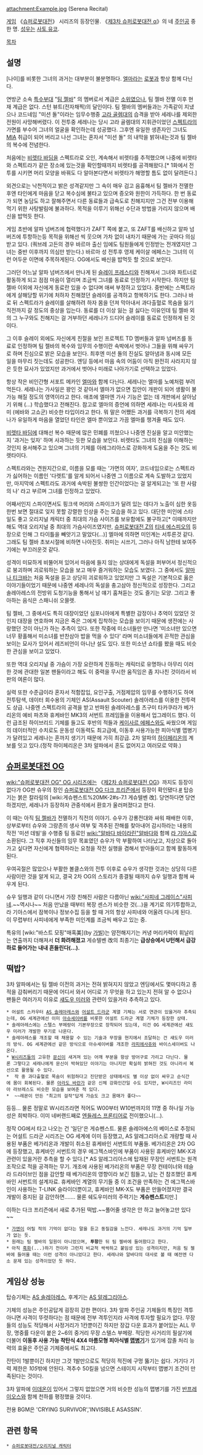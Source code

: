 attachment:Example.jpg
{{{+1 セレーナ・レシタール}}} (Serena Recital)

[[게임]] 《[[슈퍼로봇대전]]》 시리즈의 등장인물. 《[[제3차 슈퍼로봇대전 α]]》의 네 [[주인공]] 중 한 명. [[성우]]는 [[사토 유코]].

[[목차]]
== 설명 ==
[나이]를 비롯한 그녀의 과거는 대부분이 불분명하다. [[엘마]]라는 [[로봇]]과 항상 함께 다닌다. 

연방군 소속 [[특수부대]] "[[팀 젤바]]" 의 멤버로서 계급은 [[소위]]였으나, 팀 젤바 전멸 이후 현재 계급은 없다. 스턴 뷰트(전자채찍)의 달인이다. 팀 젤바의 멤버들과는 가족같이 지냈으나 코드네임 "미션 돌"이라는 임무수행중 [[고라 골렘]]대의 습격을 받아 세레나를 제외한 전원이 사망해버렸다. 이 전투중 세레나는 당시 고라 골렘대의 지휘관이었던 [[스펙트라]]의 가면를 부수어 그녀의 얼굴을 확인하는데 성공했다. 그후엔 유일한 생존자인 그녀도 [[MIA]] 취급이 되어 버리고 나선 그녀는 혼자서 "미션 돌" 의 내막을 밝혀내는것과 팀 젤바의 복수에 전념한다.

처음에는 [[비렛타 바딤]]을 스펙트라로 오인, 계속해서 비렛타를 추적했으며 나중에 비렛타와 스펙트라가 같은 장소에 있는것을 확인할때까지 비렛타를 공격해왔다.[* 1화에서 전투를 시키면 머리 모양을 바꿔도 다 알아본다면서 비렛타가 해명할 틈도 없이 달려든다.] 

외견으로는 낙천적이고 밝은 성격같지만 그 속이 매우 검고 음흉해서 팀 젤바가 전멸한후엔 타인에게 마음을 닫고 복수심에 불타고 있으며 증오와 원한이 가득하다. 한 번 동료가 되면 농담도 하고 잘해주면서 다른 동료들과 급속도로 친해지지만 그건 전부 이용해먹기 위한 사탕발림에 불과하다. 목적을 이루기 위해선 수단과 방법을 가리지 않으며 배신을 밥먹듯 한다.

게임 초반에 알파 넘버즈에 협력했다가 ZAFT 쪽에 붙고, 또 ZAFT를 배신하고 알파 넘버즈에 투항하는등 목적을 위해선 씩 웃으며 가차 없이 내차기 때문에 가는 곳마다 의심받고 있다. (쿼브레 고든의 경우 바르마 출신 임에도 팀원들에게 인정받는 전개였지만 그녀는 중반 이후까지 의심만 받는다.)  바르마 성 전투후 영제 케이살 에페스는 그녀의 이런 어두운 이면에 주목하게된다.  OG에서도 배신을 밥먹듯 할 것으로 보인다.

그러던 어느날 알파 넘버즈에서 만나게 된 [[슬레이 프레스티]]와 친해져서 그녀와 파트너로 활동하게 되고 점점 마음이 열리며 조금씩 그녀를 동료로 인정하기 시작한다. 하지만 팀 젤바 이외에 자신에게 동료란 있을 수 없다며 애써 부정하고 있었다. 중반에는 스펙트라에게 살해당할 위기에 처하자 친해졌던 슬레이를 공격하고 항복하기도 한다. 그러나 바로 뒤 스펙트라가 슬레이를 살해하려 하자 몸을 던져 막아내서 과다출혈로 목숨을 잃기 직전까지 갈 정도의 중상을 입는다. 동료를 더 이상 잃는 걸 싫다는 이유인데 팀 젤바 외의 그 누구와도 친해지는 걸 거부하던 세레나가 드디어 슬레이를 동료로 인정하게 된 것이다.

그 이후 슬레이 외에도 자신에게 친절을 보인 프로젝트 TD 멤버들과 알파 넘버즈를 동료로 인정하며 팀 젤바의 복수와 임무의 수행이란 속박에서 벗어나 그들을 위해 싸우기로 하며 진심으로 밝은 모습을 보인다. 최후엔 미션 돌의 진실도 알아냄과 동시에 모든 일을 마무리 짓는데도 성공한다. 엔딩 등에서 마음 속의 어둠이 아직 완전히 사라지지 않은 듯한 묘사가 있었지만 과거에서 벗어나 미래로 나아가기로 선택하고 있었다.

항상 작은 비인간형 서포트 메카인 [[엘마]]와 함께 다닌다. 세레나는 엘마를 노예처럼 부려먹든다. 세레나는 가사일은 꽝인 것 같아서 엘마가 없으면 집안이 개판이 되어 생활이 불가능 해질 정도의 영역이라고 한다. 애초에 엘마엔 가사 기능은 없는 데 개판에서 살아남기 위해 (...) 학습했다고 전해진다. 참고로 엘마의 증언에 의하면 세레나는 미사토와 레미 (에바와 고쇼군) 비슷한 타입이라고 한다. 뭐 말은 어쨌든 과거를 극복하기 전의 세레나가 유일하게 마음을 열었던 타인은 엘마 뿐이었고 가끔 엘마를 챙겨줄 때도 있다.

[[비렛타 바딤]]에 대해선 복수 때문에 많은 민폐를 끼쳤으나 나중엔 진실을 알고 미안했는지 '과거는 잊자' 하며 사과하는 듯한 모습을 보인다. 비렛타도 그녀의 진심을 이해하는 것인지 용서해주고 있으며 그녀의 기체를 아레그리아스로 강화하게 도움을 주는 것도 비렛타이다.

스펙트라와는 견원지간으로, 이름을 모를 때는 '가면의 여자', 코드네임으로는 스펙트라가 싫어하는 이름인 '다렛트'를 알게 되어서 나중엔 그 이름으로 계속 도발하고 있었지만, 마지막에 스펙트라도 과거에 속박된 불쌍한 인간이었다는 걸 알게되고는 '또 한 사람의 나' 라고 부르며 그녀를 인정하고 있었다.

어째서인지 스파이면서도 핑크색 머리와 스파이크가 달려 있는 데다가 노출이 심한 옷등 한번 보면 절대로 잊지 못할 강렬한 인상을 주는 모습을 하고 있다. 대단한 미인에 스타일도 좋고 오리지널 캐릭터 중 최대의 가슴 사이즈를 보유함에도 불구하고[* 이때까지만 해도 역대 오리지널 중 최대의 가슴사이즈였지만, [[슈퍼로봇대전 Z]]의 [[티네 에스피오]]의 등장으로 인해 그 타이틀을 빼앗기고 말았다(...)] 엘마에 의하면 미인계는 서투른것 같다. 그래도 팀 젤바 초보시절에 비하면 나아진듯. 취미는 시쓰기, 그러나 아직 남한테 보여주기에는 부끄러운것 같다.

성격이 미묘하게 비뚤어져 있어서 마음에 들지 않는 상대에게 독설을 퍼부어서 정신적으로 붕괴하며 괴로워하는 모습을 보고 매우 즐거워하는 모습도 보였다. 그 중에서도 [[알마나 티크바]]는 처음 독설을 듣고 상당히 괴로워하고 있었지만 그 독설은 기본적으로 옳은 이야기들이었기 때문에 나중엔 세레나의 독설을 충고삼아 정신적으로 성장한다.  그리고 솔레아레스의 전방위 도청기능을 통해서 남 얘기 훔쳐듣는 것도 즐기는 모양. 그리고 좋아하는 음식은 스패니쉬 오믈렛.

팀 젤바, 그 중에서도 특히 대장이었던 심포니아에게 특별한 감정이나 추억이 있었던 것인지 대장을 연호하며 지금은 죽은 그에게 집착하는 모습을 보이기 때문에 생전에는 사랑했던 것이 아닌가 하는 추측이 있다. 또한 작중에 미소녀들만 만나면 '미소녀만 있으면 너무 황홀해서 미소녀를 반찬삼아 밥을 먹을 수 있다' 라며 미소녀들에게 끈적한 관심을 보이는 묘사가 있어서 레즈비언이 아니냔 설도 있다. 또한 미소년 쇼타를 봤을 때도 비슷한 관심을 보이고 있었다.

또한 역대 오리지널 중 가슴이 가장 요란하게 진동하는 캐릭터로 유명하나 아무리 이러한 것에 관대한 일본 팬들이라고 해도 이 중력을 무시한 움직임은 좀 지나친 것이라서 비판의 여론이 많다. 

실력 또한 수준급이라 혼자서 적함잡입, 요인구출, 거점제압의 임무를 수행하기도 하며 전투탐색, 데이터 회수용의 기체인 AS(Assault Scouter) 솔레아레스를 이용한 전투력도 상급. 나중엔 스펙트라의 공격을 받고 반파된 솔레아레스를 츠구미 타카쿠라가 베가리온의 예비 파츠와 휴케바인 MK3의 서번트 프레임들을 이용해서 업그레이드 했다. 이런 급조된 하이브리드 기체를 들고도 후반의 적들과 [[케이사르 에페스]]와도 싸웠으며 게임의 데이터적인 수치로도 운동성 이동력도 최고급에, 이동후 사용가능한 피아식별 맵병기가 달려있고 세레나는 혼까지 생기기 때문에 가히 최강급. 2차 알파의 [[하이페리온]]의 계보를 잇고 있다.(정작 하이페리온은 3차 알파에서 혼도 없어지고 여러모로 약화.)

== [[슈퍼로봇대전 OG]] ==

[[wiki:"슈퍼로봇대전 OG" OG 시리즈]]에는 《[[제2차 슈퍼로봇대전 OG]]》까지도 등장이 없다가 OG판 슈우의 장인 [[슈퍼로봇대전 OG 다크 프리즌]]에서 등장이 확인됐다.[http://bbs2.ruliweb.daum.net/gaia/do/ruliweb/default/ps/93/read?bbsId=G003&itemId=1&articleId=1200293 #] 탑승기는 붉은 칼라링의 [wiki:게슈펜스트%20MK-2#s-7.1 게슈텔벤 改]. 당연하다면 당연하겠지만, 세레나가 등장하자 관중석에서 환호가 울러퍼졌다고 한다. 

이 때는 아직 [[팀 젤바]]가 전멸하기 직전의 이야기. 슈우가 강룡전대와 싸워 패배한 이후, 상부로부터 슈우와 그랑존의 생사 여부 및 격추된 잔해를 찾아내어 감시하라는 내용의 작전 '미션 데빌'을 수행중 팀 동료인 [[wiki:"알바다 바이라린"알바다]]와 함께 [[라 기아스]]로 소환된다. 그 직후 자신들의 임무 목표였던 슈우가 막 부활하여 나타났고, 지상으로 돌아가고 싶다면 자신에게 협력하라는 요청을 작전 실행을 겸해서 받아들이고 함께 활동하게 된다. 

우여곡절은 많았으나 부활한 볼클스와의 전투 이후로 슈우가 생각한 것과는 상당히 다른 사람이란 것을 알게 되고, 결국 2차 OG의 스토리가 종결될 때까지 슈우 일행과 함께 싸우게 된다.

슈우 일행과 같이 다니면서 가장 친해진 사람은 다름아닌 [[wiki:"사피네 그레이스"사피네]].~~역시나~~ 처음 만났을 때부터 복장 센스가 비슷한 것(...)을 계기로 의기투합하고, 라 기아스에서 잠복이나 정보수집 등을 할 때 거의 항상 사피네와 어울려 다니게 된다. 이 무렵부터 사피네에게 부족한 미인계를 조금씩 배우고 있는 중.

특유의 [wiki:"바스트 모핑"매혹美](by [[가빌]])는 얌전해지기는 커녕 머리카락이 휘날리는 연출까지 더해져서 '''더 화려해졌고''' 게슈텔벤 改의 최종기는 '''급상승에서 U턴해서 급강하로 들어가는 내내 흔들린다(...).'''

== 떡밥? ==

3차 알파에서는 팀 젤바 이전의 과거는 전혀 밝혀지지 않았고 엔딩에서도 몇마디하고 종적을 감춰버리기 때문에 어디서 와서 어디로 가 무엇을 하고 있는지 전혀 알 수 없으나 팬들은 여러가지 이유로 [[섀도우 미러]]와 관련이 있을거라 추측하고 있다. 

 * 어설트 스카우터 [[AS 솔레아레스]]와 [[어설트 드라군]] 계열 기체는 서로 연관이 있을거라 추측되는데, OG 세계관에선 이미 [[아슈세이버]]를 비롯한 어설트 드라군 계열 기체가 등장한 상태.
 * 솔레아레스에는 스텔스 부메랑이 기본무장으로 장착되어 있는데, 이건 OG 세계관에선 섀도우 미러가 개발한 무기로 나온다.
 * 솔레아레스를 개조할 때 채용할 수 있는 기술과 무장을 현지에서 조달하는 건 섀도우 미러의 방식. OG 세계관에선 같은 방식으로 아슈세이버를 개조한 [[라피에사쥬]]와 바이스세이버도 나온다.
 * [[W시리즈]]들의 고유한 [[문신]]이 새겨져 있는 어깨 부분을 항상 방어구로 가리고 다닌다. 물론 그렇다고 세레나에게 문신이 박혀있단 이야기는 아니지만 확실히 밝혀진 것도 아니라서 복선으로 활용될 수 있다.
 *  작 중 과다출혈로 목숨이 위험하다고 진단받은 상태에서도 별 이상 없이 싸우고 순식간에 몸이 회복된다. 물론 [[아라도 바란가]] 같은 신체 강화인간일 수도 있지만, W시리즈인 라미아 라브레스도 비슷한 모습을 보여준 적 있다.
 *  ~~레몬이 만든 "최고의 걸작"답게 가슴도 크고 몸매가 좋다~~

등등... 물론 정말로 W시리즈라면 적어도 W00부터 W10번까지의 11명 중 하나일 가능성은 희박하다. 이미 네버랜드째로 [[엔들레스 프론티어]]로 전이했으니(…).

정작 OG에서 타고 나오는 건 '일단'은 게슈펜스트. 물론 솔레아에스의 베이스로 추정되는 어설트 드라군 시리즈는 OG 세계에 이미 등장했고, AS 알레그리아스로 개량할 때 사용된 부품은 베가리온과 개발이 취소된 휴케바인 서번트의 부품들. 베가리온은 2차 OG에 등장했고, 휴케바인 서번트의 경우 에그젝스바인에 부품이 사용된 휴케바인 MK-X과 관련이 있을거란 추측을 할 수 있다.[* AS 알레그리아스에 탑재된 무장인 서번트는 원격조작으로 적을 공격하는 무기. 개조에 사용된 베가리온의 부품은 무장 컨테이너와 테슬라 드라이브인 점을 감안할 때 베가리온의 영향이라 보긴 힘들고, 남는 건 참조했던 휴케바인 서번트의 설계자료. 휴케바인 계열의 무기들 중 이 조건을 만족하는 건 에그젝스바인이 사용하는 T-LINK 슬라이더뿐이고, 휴케바인 MK-X도 부품은 만들어졌지만 결국 개발이 중지된 걸 감안하면……. 물론 쉐도우미러의 주력기는 '''게슈펜스트'''지만.]

이하는 다크 프리즌에서 새로 추가된 떡밥.~~풀어줄 생각은 안 하고 늘어놓고만 있다~~

 * [[가엔]]이 어릴 적의 기억이 없다는 말을 듣고 동질감을 느낀다. 세레나도 과거의 기억 일부가 없는 듯.
 * 원래는 팀 젤바의 일원이 아니었으며, '''투항'''한 뒤 팀 젤바에 들어왔다고 한다. 
 * 아직 [[흑화]](...)하기 전이라 그런지 비교적 싹싹하고 붙임성 있는 성격이지만, 처음 팀 젤바에 들어올 때는 이런 성격이 아니었다고 한다. 세레나와 알바다의 대사로 볼 때 예전엔 다소 문제 있는 성격이었던 듯 하다.

== 게임상 성능 ==
탑승기체는 [[AS 솔레아레스]], 후계기는 [[AS 알레그리아스]].

기체의 성능은 주인공답게 굉장히 강한 편이다. 3차 알파 주인공 기체들의 특징인 격투 아니면 사격이 뚜렷하다는 점 때문에 전부 격투인지라 사격에 투자할 필요가 없다. 무장들의 성능도 적당해서 사정거리가 1칸뿐이긴 하지만 장갑 다운 효과가 붙어있는 ALL 무장, 명중률 다운이 붙은 2~6의 중거리 무장 스텔스 부메랑. 적당한 사거리의 필살기에 더불어 '''이동후 사용 가능 착탄식 4X4 마름모형 피아식별 [[맵병기]]'''가 있기에 잡졸 처리 능력의 효율은 주인공 기체중에서도 최고다.

잔탄이 1발뿐이긴 하지만 그것 1발만으로도 적당히 적진에 구멍 뚫기는 쉽다. 거기다 기력 제한은 ''105''밖에 안된다. 격추수 50킬을 넘으면 스테이지 시작부터 맵병기 조건이 만족된다는 것이다.

3차 알파에 [[이데온]]이 있어서 그렇지 없었으면 거의 비슷한 성능의 맵병기를 가진 [[반프레이오스]]와 함께 천하를 평정했을 것이다.

전용 BGM은 'CRYING SURVIVOR','INVISIBLE ASASSIN'.

== 관련 항목 ==
 * [[슈퍼로봇대전/오리지널 캐릭터]]
